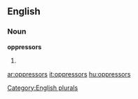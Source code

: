
==English==

===Noun===
'''oppressors'''

# {{plural of|[[oppressor]]}}

[[Category:English plurals]]

[[ar:oppressors]]
[[it:oppressors]]
[[hu:oppressors]]